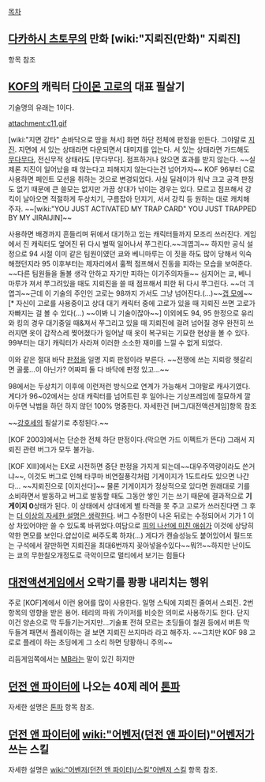 [[목차]]
== [[다카하시 츠토무]]의 만화 [wiki:"지뢰진(만화)" 지뢰진] ==
항목 참조

== [[KOF]]의 캐릭터 [[다이몬 고로]]의 대표 필살기 ==
기술명의 유래는 1이다.

attachment:c11.gif

[wiki:"지면 강타" 손바닥으로 땅을 쳐서] 화면 하단 전체에 판정을 만든다. 그야말로 [[지진]]. 지면에 서 있는 상태라면 다운되면서 대미지를 입는다. 서 있는 상태라면 가드해도 [[무다무다]], 전신무적 상태라도 [무다무다]. 점프하거나 앉으면 효과를 받지 않는다. ~~실제론 지진이 일어났을 때 앉는다고 피해지지 않는다는건 넘어가자~~ KOF 96부터 C로 사용하면 페인트 모션을 취하는 것으로 변경되었다. 사실 딜레이가 워낙 크고 공격 판정도 없기 때문에 큰 쓸모는 없지만 가끔 상대가 낚이는 경우는 있다. 모르고 점프해서 강킥이 날아오면 적절하게 두상치기, 구름잡아 던지기, 서서 강킥 등 원하는 대로 캐치해 주자. ~~[wiki:"YOU JUST ACTIVATED MY TRAP CARD" YOU JUST TRAPPED BY MY JIRAIJIN]~~

사용하면 배경까지 흔들리며 뒤에서 대기하고 있는 캐릭터들까지 모조리 쓰러진다. 게임에서 진 캐릭터도 엎어진 뒤 다시 벌떡 일어나서 쭈그린다.~~긔엽긔~~ 하지만 공식 설정으로 94 시절 이미 같은 팀원이였던 쿄와 베니마루는 이 짓을 하도 많이 당해서 익숙해졌던지라 95 이후부터는 제자리에서 훌쩍 점프해서 진동을 피하는 모습을 보여준다. ~~다른 팀원들을 돌볼 생각 안하고 자기만 피하는 이기주의자들~~ 심지어는 쿄, 베니마루가 져서 쭈그려있을 때도 지뢰진을 쓸 때 점프해서 피한 뒤 다시 쭈그린다. ~~더 긔엽긔~~근데 이 기술의 주인인 고로는 98까지 가서도 그냥 넘어진다.(…)~~[[갭 모에]]~~[* 자신이 고로를 사용중이고 상대 대기 캐릭터 중에 고로가 있을 때 지뢰진 쓰면 고로가 자빠지는 걸 볼 수 있다(…) ~~이봐 니 기술이잖아~~] 이외에도 94, 95 한정으로 유리와 킹의 경우 대기중일 때&져서 쭈그리고 있을 때 지뢰진에 걸려 넘어질 경우 완전히 쓰러지면 옷이 갑작스레 찢어졌다가 일어날 때 옷이 복구되는 기묘한 현상을 볼 수 있다. 99부터는 대기 캐릭터가 사라져 이러한 소소한 재미를 느낄 수 없게 되었다.

이와 같은 절대 바닥 [[판정]]을 일명 지뢰 판정이라 부른다. ~~전쟁에 쓰는 지뢰랑 헷갈리면 골룸...이 아닌가? 어짜피 둘 다 바닥에 판정 있고...~~

98에서는 두상치기 이후에 이런저런 방식으로 연계가 가능해서 그야말로 캐사기였다. 게다가 96~02에서는 상대 캐릭터를 넘어트린 후 일어나는 기상프레임에 절묘하게 깔아두면 낙법을 하던 하지 않던 100% 명중한다. 자세한건 [버그/대전액션게임]항목 참조


{{{#!html
<embed src="http://novel1.zxq.net/player.swf" type="application/x-shockwave-flash" allowfullscreen="true" flashvars="file=http://novel1.zxq.net/c_60.flv&amp;stretching=exactfit&amp;controlbar=over&amp;autostart=false&amp;repeat=always&amp;frontcolor=5E78D1" height="360" width="480">
}}}

~~[[강호세]]의 필살기로 추정된다.~~

[KOF 2003]에서는 단순한 전체 하단 판정이다.(막으면 가드 이펙트가 뜬다) 그래서 지뢰진 관련 버그가 모두 불가능.

[KOF XIII]에서는 EX로 시전하면 중단 판정을 가지게 되는데~~대우주역량이라도 쓴거냐~~, 이것도 버그로 인해 타쿠마 비연질풍각처럼 기게이지가 1도트라도 있으면 나간다... ~~지뢰진으로 [이지선다]~~ 물론 기게이지가 정상적으로 있다면 원래대로 기를 소비하면서 발동하고 버그로 발동할 때도 그동안 쌓인 기는 쓰기 때문에 결과적으로 '''기게이지 0'''상태가 된다. 이 상태에서 상대에게 별 타격을 못 주고 고로가 쓰러진다면 그 후는 [[더 이상의 자세한 설명은 생략한다]]. 버그 수정판이 나온 뒤로는 수정되어서 기가 1 이상 차있어야만 쓸 수 있도록 바뀌었다.여담으로 [[피의 나선에 미친 애쉬]]가 이것에 상당히 약한 면모를 보인다.얍삽이로 써주도록 하자(...)
게다가 캔슬성능도 붙어있어서 필드또는 구석에서 잘만하면 지뢰진을 최대6번까지 꽂아넣을수있다~~뭐?!~~하지만 난이도는 쿄의 무한칠오개정도로 극악이므로 멀티에서 보기는 힘들다
== [[대전액션게임]]에서 오락기를 쾅쾅 내리치는 행위 ==
주로 [KOF]계에서 이런 용어를 많이 사용한다. 일명 스틱에 지뢰진 줄여서 스뢰진. 2번항목의 영향을 받은 용어. 테리의 파워 가이저를 비슷한 의미로 사용하기도 한다. 단지 이건 양손으로 막 두들기는거지만...기술표 전혀 모르는 초딩들이 철권 등에서 버튼 막 두들겨 패면서 플레이하는 걸 보면 지뢰진 쓰지마라 라고 해주자. ~~그치만 KOF 98 고로로 플레이 하는 초딩에게 그 소리 하면 당황하니 주의~~

리듬게임쪽에서는 [[MB]]라는 말이 있긴 하지만

== [[던전 앤 파이터]]에 나오는 40제 레어 [[톤파]] ==
자세한 설명은 [[톤파]] 항목 참조.

== [[던전 앤 파이터]]에 [[wiki:"어벤저(던전 앤 파이터)"어벤저]]가 쓰는 스킬 ==
자세한 설명은 [[wiki:"어벤저(던전 앤 파이터)/스킬"어벤저 스킬]] 항목 참조.


